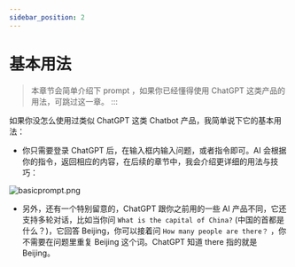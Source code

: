 ```yaml
---
sidebar_position: 2
---
```


# 基本用法
> 本章节会简单介绍下 prompt ，如果你已经懂得使用 ChatGPT 这类产品的用法，可跳过这一章。
:::

如果你没怎么使用过类似 ChatGPT 这类 Chatbot 产品，我简单说下它的基本用法：

- 你只需要登录 ChatGPT 后，在输入框内输入问题，或者指令即可。AI 会根据你的指令，返回相应的内容，在后续的章节中，我会介绍更详细的用法与技巧：

![basicprompt.png](./assets/basicprompt.png)

- 另外，还有一个特别留意的，ChatGPT 跟你之前用的一些 AI 产品不同，它还支持多轮对话，比如当你问 `What is the capital of China?` (中国的首都是什么？)，它回答 Beijing，你可以接着问 `How many people are there？` ，你不需要在问题里重复 Beijing 这个词。ChatGPT 知道 there 指的就是 Beijing。


